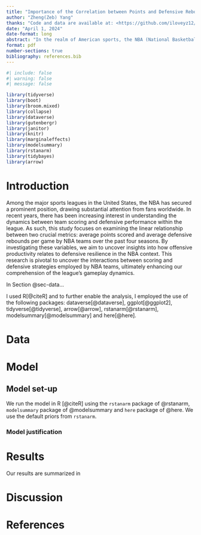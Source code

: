 ```yaml
---
title: "Importance of the Correlation between Points and Defensive Rebound"
author: "Zheng(Zeb) Yang"
thanks: "Code and data are available at: <https://github.com/iloveyz12/NBAdefenceplay>."
date: "April 1, 2024"
date-format: long
abstract: "In the realm of American sports, the NBA (National Basketball Association) stands out as one of the most popular leagues. This study delves into the linear relationship between the average points scored and average defensive rebounds per game among NBA teams over the past four seasons. By analyzing regular season data from the NBA's recent four seasons, this research aims to explore the correlation between team scoring and defensive rebounding. Additionally, a linear regression model will be constructed to predict this relationship. Results show that the playing defence is crucial as the average points per game increases when the defensive rebound increases. The findings will contribute to a deeper understanding of the interplay between team offense and defense in the NBA."
format: pdf
number-sections: true
bibliography: references.bib
---
```


```r
#| include: false
#| warning: false
#| message: false

library(tidyverse)
library(boot)
library(broom.mixed)
library(collapse)
library(dataverse)
library(gutenbergr)
library(janitor)
library(knitr)
library(marginaleffects)
library(modelsummary)
library(rstanarm)
library(tidybayes)
library(arrow)
```


# Introduction

Among the major sports leagues in the United States, the NBA has secured a prominent position, drawing substantial attention from fans worldwide. In recent years, there has been increasing interest in understanding the dynamics between team scoring and defensive performance within the league. As such, this study focuses on examining the linear relationship between two crucial metrics: average points scored and average defensive rebounds per game by NBA teams over the past four seasons. By investigating these variables, we aim to uncover insights into how offensive productivity relates to defensive resilience in the NBA context. This research is pivotal to uncover the interactions between scoring and defensive strategies employed by NBA teams, ultimately enhancing our comprehension of the league's gameplay dynamics.

In Section @sec-data...

I used R[@citeR] and to further enable the analysis, I employed the use of the following packages: dataverse[@dataverse], ggplot[@ggplot2], tidyverse[@tidyverse], arrow[@arrow], rstanarm[@rstanarm], modelsummary[@modelsummary] and here[@here].

# Data {#sec-data}




# Model




## Model set-up




We run the model in R [@citeR] using the `rstanarm` package of @rstanarm, `modelsummary` package of @modelsummary and `here` package of @here. We use the default priors from `rstanarm`.


### Model justification




# Results

Our results are summarized in 


# Discussion






\newpage


# References


